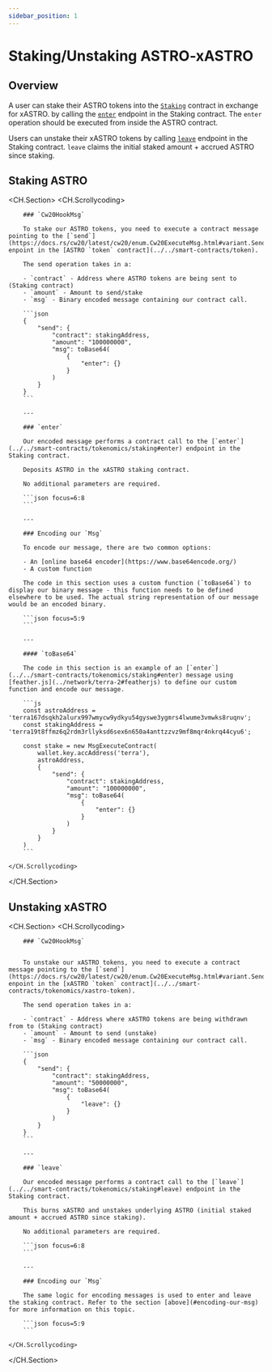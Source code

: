 ```yaml
---
sidebar_position: 1
---
```


# Staking/Unstaking ASTRO-xASTRO

## Overview 

A user can stake their ASTRO tokens into the [`Staking`](../../smart-contracts/tokenomics/staking) contract in exchange for xASTRO. by calling the [`enter`](../../smart-contracts/tokenomics/staking#enter) endpoint in the Staking contract. The `enter` operation should be executed from inside the ASTRO contract.

Users can unstake their xASTRO tokens by calling [`leave`](../../smart-contracts/tokenomics/staking#leave) endpoint in the Staking contract. `leave` claims the initial staked amount + accrued ASTRO since staking.

## Staking ASTRO

<CH.Section>
    <CH.Scrollycoding>

        ### `Cw20HookMsg`

        To stake our ASTRO tokens, you need to execute a contract message pointing to the [`send`](https://docs.rs/cw20/latest/cw20/enum.Cw20ExecuteMsg.html#variant.Send) enpoint in the [ASTRO `token` contract](../../smart-contracts/token).

        The send operation takes in a:

        - `contract` - Address where ASTRO tokens are being sent to (Staking contract)
        - `amount` - Amount to send/stake
        - `msg` - Binary encoded message containing our contract call.

        ```json
        {
            "send": {
                "contract": stakingAddress, 
                "amount": "100000000", 
                "msg": toBase64(
                    {
                        "enter": {}
                    }
                )
            }
        }
        ```

        ---

        ### `enter`

        Our encoded message performs a contract call to the [`enter`](../../smart-contracts/tokenomics/staking#enter) endpoint in the Staking contract.

        Deposits ASTRO in the xASTRO staking contract.

        No additional parameters are required.

        ```json focus=6:8
        ```

        ---

        ### Encoding our `Msg`

        To encode our message, there are two common options:

        - An [online base64 encoder](https://www.base64encode.org/)
        - A custom function

        The code in this section uses a custom function (`toBase64`) to display our binary message - this function needs to be defined elsewhere to be used. The actual string representation of our message would be an encoded binary.

        ```json focus=5:9
        ```

        ---

        #### `toBase64`

        The code in this section is an example of an [`enter`](../../smart-contracts/tokenomics/staking#enter) message using [feather.js](../network/terra-2#featherjs) to define our custom function and encode our message.

        ```js
        const astroAddress = 'terra167dsqkh2alurx997wmycw9ydkyu54gyswe3ygmrs4lwume3vmwks8ruqnv';
        const stakingAddress = 'terra19t8ffmz6q2rdm3rllyksd6sex6n650a4anttzzvz9mf8mqr4nkrq44cyu6';

        const stake = new MsgExecuteContract(
            wallet.key.accAddress('terra'),
            astroAddress,
            {
                "send": {
                    "contract": stakingAddress, 
                    "amount": "100000000", 
                    "msg": toBase64(
                        {
                            "enter": {}
                        }
                    )
                }
            }
        )
        ```

    </CH.Scrollycoding>
</CH.Section>

## Unstaking xASTRO

<CH.Section>
    <CH.Scrollycoding>

        ### `Cw20HookMsg`


        To unstake our xASTRO tokens, you need to execute a contract message pointing to the [`send`](https://docs.rs/cw20/latest/cw20/enum.Cw20ExecuteMsg.html#variant.Send) enpoint in the [xASTRO `token` contract](../../smart-contracts/tokenomics/xastro-token).

        The send operation takes in a:

        - `contract` - Address where xASTRO tokens are being withdrawn from to (Staking contract)
        - `amount` - Amount to send (unstake)
        - `msg` - Binary encoded message containing our contract call.
        
        ```json
        {
            "send": {
                "contract": stakingAddress, 
                "amount": "50000000", 
                "msg": toBase64(
                    {
                        "leave": {}
                    }
                )
            }
        }
        ```

        ---

        ### `leave`

        Our encoded message performs a contract call to the [`leave`](../../smart-contracts/tokenomics/staking#leave) endpoint in the Staking contract.

        This burns xASTRO and unstakes underlying ASTRO (initial staked amount + accrued ASTRO since staking).

        No additional parameters are required.

        ```json focus=6:8
        ```

        ---

        ### Encoding our `Msg`

        The same logic for encoding messages is used to enter and leave the staking contract. Refer to the section [above](#encoding-our-msg) for more information on this topic.  

        ```json focus=5:9
        ```

    </CH.Scrollycoding>
</CH.Section>